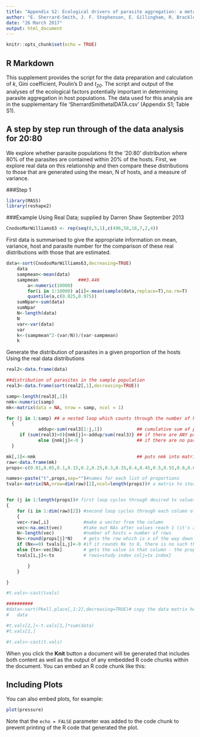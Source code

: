 ```yaml
---
title: "Appendix S2: Ecological drivers of parasite aggregation: a meta-analysis of adherence to the 20/80 rule"
author: "E. Sherrard-Smith, J. F. Stephenson, E. Gillingham, R. Brackley, D. Shaw, S. E. Perkins"
date: "26 March 2017"
output: html_document
---
```


```r
knitr::opts_chunk$set(echo = TRUE)
```

## R Markdown

This supplement provides the script for the data preparation and calculation of *k*, Gini coefficient, Poulin's D and *t<sub>20*. The script and output of the analyses of the ecological factors potentially important in
determining parasite aggregation in host populations. The data used for this analysis are in the supplementary
file ‘SherrardSmithetalDATA.csv’ (Appendix S1; Table S1). 



## A step by step run through of the data analysis for 20:80 #####

We explore whether parasite populations fit the '20:80' distribution where 80% of the parasites are contained within 20% of the hosts. First, we explore real data on this relationship and then compare these 
distributions to those that are generated using the mean, N of hosts, and a measure of variance.


###Step 1
```r
library(MASS)
library(reshape2)
```

###Example Using Real Data; supplied by Darren Shaw September 2013
```r
CnodosMarWilliams63 <- rep(seq(0,5,1),c(496,58,18,7,2,4))
```

First data is summarised to give the appropriate information on mean, variance, host and parasite number for the comparison of these real distributions with those that are estimated.

```r
data<-sort(CnodosMarWilliams63,decreasing=TRUE)
	data
	sampmean<-mean(data)
	sampmean               ###3.446
		a<-numeric(10000)
		for(i in 1:10000) a[i]<-mean(sample(data,replace=T),na.rm=T)
		quantile(a,c(0.025,0.975))
	sumNpar<-sum(data)
	sumNpar
	N<-length(data)
	N
	var<-var(data)
	var
	k<-(sampmean^2-(var/N))/(var-sampmean)
	k
```


Generate the distribution of parasites in a given proportion of the hosts Using the real data distributions
```r
real2<-data.frame(data)

##distribution of parasites in the sample population
real3<-data.frame(sort(real2[,1],decreasing=TRUE))

samp<-length(real3[,1])
nmk<-numeric(samp)
mk<-matrix(data = NA, nrow = samp, ncol = 1) 

for (j in 1:samp) ## a nested loop which counts through the number of hosts
  {
            addup<-sum(real3[1:j,1])             ## cumulative sum of parasites 
     if (sum(real3)>0){nmk[j]<-addup/sum(real3)} ## if there are ANY parasites this gives the cumulative proportion transmission per host
            else {nmk[j]<-0 }                    ## if there are no parasites pop stops a problem due to division by 0
  }

mk[,1]<-nmk                                      ## puts nmk into matrix mk in column i
raw<-data.frame(mk)
props<-c(0.01,0.05,0.1,0.15,0.2,0.25,0.3,0.35,0.4,0.45,0.5,0.55,0.6,0.65,0.7,0.75,0.8,0.85,0.9,0.95,0.99)#the proportions we want
```

```r
names<-paste("t",props,sep="")#names for each list of proportions
tvals<-matrix(NA,nrow=dim(raw)[2],ncol=length(props))# a matrix to store the tx values in - rows = studies, cols = tx values


for (j in 1:length(props))# first loop cycles through desired tx values contained in props above
{
	for (i in 1:dim(raw)[2]) #second loop cycles through each column of the data (which is a vector of proportions of parasites in each host from most to least infected)
	{
	vec<-raw[,i]             #make a vector from the column
	vec<-na.omit(vec)        #take out NAs after values reach 1 (it's a ragged array)
	N<-length(vec)           #number of hosts = number of rows
	Nx<-round(props[j]*N)    # gets the row which is x of the way down the column
	if (Nx==0) tvals[i,j]<-0 #if it rounds Nx to 0, there is no such thing as a zeroth row, so make tx 0
	else {tx<-vec[Nx]        # gets the value in that column - the proportion of parasites captured in the x most infected hosts
	tvals[i,j]<-tx           # rowi=study index colj=tx index}

		}
	}

}

#t.vals<-cast(tvals)

##########
#data<-sort(Pkell.place[,1:2],decreasing=TRUE)# copy the data matrix here and change number col to fit data)
#	data

#t.vals[2,]<-t.vals[1,]*sum(data)
#t.vals[2,]

#t.vals<-cast(t.vals)
```

When you click the **Knit** button a document will be generated that includes both content as well as the output of any embedded R code chunks within the document. You can embed an R code chunk like this:


## Including Plots

You can also embed plots, for example:

```r
plot(pressure)
```

Note that the `echo = FALSE` parameter was added to the code chunk to prevent printing of the R code that generated the plot.
